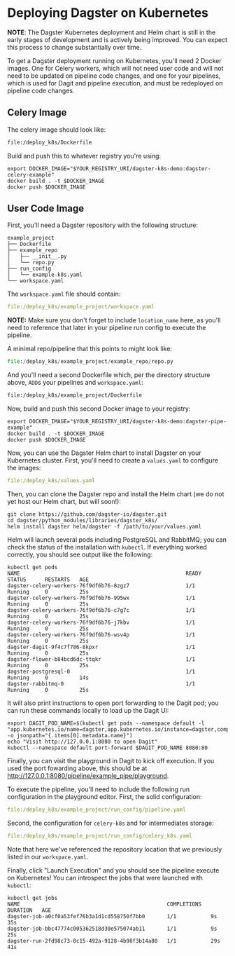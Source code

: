 # Deploying Dagster on Kubernetes

**NOTE**: The Dagster Kubernetes deployment and Helm chart is still in the early stages of
development and is actively being improved. You can expect this process to change substantially over
time.

To get a Dagster deployment running on Kubernetes, you'll need 2 Docker images. One for Celery
workers, which will not need user code and will not need to be updated on pipeline code changes, and
one for your pipelines, which is used for Dagit and pipeline execution, and must be redeployed on
pipeline code changes.

## Celery Image

The celery image should look like:

```Dockerfile literalinclude caption=Dockerfile
file:/deploy_k8s/Dockerfile
```

Build and push this to whatever registry you're using:

```
export DOCKER_IMAGE="$YOUR_REGISTRY_URI/dagster-k8s-demo:dagster-celery-example"
docker build . -t $DOCKER_IMAGE
docker push $DOCKER_IMAGE
```

## User Code Image

First, you'll need a Dagster repository with the following structure:

```tree
example_project
├── Dockerfile
├── example_repo
│   ├── __init__.py
│   └── repo.py
├── run_config
│   └── example-k8s.yaml
└── workspace.yaml
```

The `workspace.yaml` file should contain:

```yaml literalinclude caption=workspace.yaml
file:/deploy_k8s/example_project/workspace.yaml
```

**NOTE:** Make sure you don't forget to include `location_name` here, as you'll need to reference
that later in your pipeline run config to execute the pipeline.

A minimal repo/pipeline that this points to might look like:

```python literalinclude caption=repo.py
file:/deploy_k8s/example_project/example_repo/repo.py
```

And you'll need a second Dockerfile which, per the directory structure above, `ADD`s your pipelines
and `workspace.yaml`:

```Dockerfile literalinclude caption=Dockerfile
file:/deploy_k8s/example_project/Dockerfile
```

Now, build and push this second Docker image to your registry:

```
export DOCKER_IMAGE="$YOUR_REGISTRY_URI/dagster-k8s-demo:dagster-pipe-example"
docker build . -t $DOCKER_IMAGE
docker push $DOCKER_IMAGE
```

Now, you can use the Dagster Helm chart to install Dagster on your Kubernetes cluster. First, you'll
need to create a `values.yaml` to configure the images:

```yaml literalinclude caption=values.yaml
file:/deploy_k8s/values.yaml
```

Then, you can clone the Dagster repo and install the Helm chart (we do not yet host our Helm chart,
but will soon!):

```shell
git clone https://github.com/dagster-io/dagster.git
cd dagster/python_modules/libraries/dagster_k8s/
helm install dagster helm/dagster -f /path/to/your/values.yaml
```

Helm will launch several pods including PostgreSQL and RabbitMQ; you can check the status of the
installation with `kubectl`. If everything worked correctly, you should see output like the
following:

```
kubectl get pods
NAME                                                     READY   STATUS      RESTARTS   AGE
dagster-celery-workers-76f9df6b76-8zgz7                  1/1     Running     0          25s
dagster-celery-workers-76f9df6b76-995wx                  1/1     Running     0          25s
dagster-celery-workers-76f9df6b76-c7g7c                  1/1     Running     0          25s
dagster-celery-workers-76f9df6b76-j7kbv                  1/1     Running     0          25s
dagster-celery-workers-76f9df6b76-wsv4p                  1/1     Running     0          25s
dagster-dagit-9f4c7f786-8kpxr                            1/1     Running     0          25s
dagster-flower-b84bcd6dc-ttqkr                           1/1     Running     0          25s
dagster-postgresql-0                                     1/1     Running     0          14s
dagster-rabbitmq-0                                       1/1     Running     0          25s
```

It will also print instructions to open port forwarding to the Dagit pod; you can run these commands
locally to load up the Dagit UI:

```
export DAGIT_POD_NAME=$(kubectl get pods --namespace default -l "app.kubernetes.io/name=dagster,app.kubernetes.io/instance=dagster,component=dagit" -o jsonpath="{.items[0].metadata.name}")
echo "Visit http://127.0.0.1:8080 to open Dagit"
kubectl --namespace default port-forward $DAGIT_POD_NAME 8080:80
```

Finally, you can visit the playground in Dagit to kick off execution. If you used the port fowarding
above, this should be at http://127.0.0.1:8080/pipeline/example_pipe/playground.

To execute the pipeline, you'll need to include the following run configuration in the playground
editor. First, the solid configuration:

```yaml literalinclude caption=run_config_1.yaml
file:/deploy_k8s/example_project/run_config/pipeline.yaml
```

Second, the configuration for `celery-k8s` and for intermediates storage:

```yaml literalinclude caption=run_config_2.yaml
file:/deploy_k8s/example_project/run_config/celery_k8s.yaml
```

Note that here we've referenced the repository location that we previously listed in our
`workspace.yaml`.

Finally, click "Launch Execution" and you should see the pipeline execute on Kubernetes! You can
introspect the jobs that were launched with `kubectl`:

```
kubectl get jobs
NAME                                               COMPLETIONS   DURATION   AGE
dagster-job-a0cf0a53fef76b3a1d1cd558750f7bb0       1/1           9s         35s
dagster-job-bbc47774c005362518d30e575074ab11       1/1           9s         25s
dagster-run-2fd98c73-0c15-492a-9128-4b98f3b14a80   1/1           29s        41s
```
